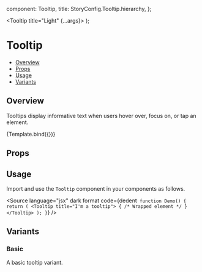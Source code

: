 
  component: Tooltip,
  title: StoryConfig.Tooltip.hierarchy,
};

<Meta title={meta.title} component={meta.component} />

  <Tooltip title="Light" {...args}>
    <IconButton />
  </Tooltip>
);

# Tooltip

- [Overview](#overview)
- [Props](#props)
- [Usage](#usage)
- [Variants](#variants)

## Overview

Tooltips display informative text when users hover over, focus on, or tap an element.

<Canvas>
  <Story name="Overview" args={{}}>
    {Template.bind({})}
  </Story>
</Canvas>

## Props

<ArgsTable story="Overview" />

## Usage

Import and use the `Tooltip` component in your components as follows.

<Source
  language="jsx"
  dark
  format
  code={dedent`
function Demo() {
  return (
    <Tooltip title="I'm a tooltip">
      { /* Wrapped element */ }
    </Tooltip>
  );
}`}
/>

## Variants

### Basic

A basic tooltip variant.

<Canvas>
  <Story name="Basic" args={{title: 'Light'}} />
</Canvas>
